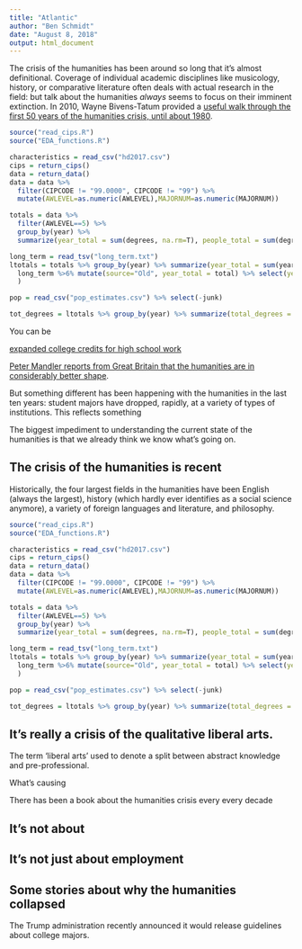 ```yaml
---
title: "Atlantic"
author: "Ben Schmidt"
date: "August 8, 2018"
output: html_document
---
```


The crisis of the humanities has been around so long that it's almost definitional.
Coverage of individual academic
disciplines like musicology, history, or comparative literature often deals with actual research in the field: but
talk about the humanities *always* seems to focus on their imminent extinction.
In 2010, Wayne Bivens-Tatum provided a [useful walk through the first 50 years of the humanities crisis, until about 1980](https://blogs.princeton.edu/librarian/2010/11/the_crisis_in_the_humanities/).


```r

source("read_cips.R")
source("EDA_functions.R")

characteristics = read_csv("hd2017.csv")
cips = return_cips()
data = return_data()
data = data %>%
  filter(CIPCODE != "99.0000", CIPCODE != "99") %>%
  mutate(AWLEVEL=as.numeric(AWLEVEL),MAJORNUM=as.numeric(MAJORNUM))

totals = data %>%
  filter(AWLEVEL==5) %>%
  group_by(year) %>% 
  summarize(year_total = sum(degrees, na.rm=T), people_total = sum(degrees[MAJORNUM==1], na.rm=T))

long_term = read_tsv("long_term.txt")
ltotals = totals %>% group_by(year) %>% summarize(year_total = sum(year_total)) %>% mutate(source="IPEDS") %>% bind_rows(
  long_term %>6% mutate(source="Old", year_total = total) %>% select(year=Year, year_total, people_total=total, source )
  )

pop = read_csv("pop_estimates.csv") %>% select(-junk)

tot_degrees = ltotals %>% group_by(year) %>% summarize(total_degrees = max(year_total))

```


You can be 

[expanded college credits for high school work](https://www.chronicle.com/article/How-the-Crisis-of-the/234185)



[Peter Mandler reports from Great Britain that the humanities are in considerably better shape](https://aeon.co/essays/the-humanities-are-booming-only-the-professors-can-t-see-it).

But something different has been happening with the humanities in the
last ten years: student majors have dropped, rapidly, at a variety of types of institutions. 
This reflects something 

The biggest impediment to understanding the current state of the
humanities is that we already think we know what's going on.

## The crisis of the humanities is recent

Historically, the four largest fields in the humanities have been
English (always the largest), history (which hardly ever identifies as
a social science anymore), a variety of foreign languages and
literature, and philosophy.


```r

source("read_cips.R")
source("EDA_functions.R")

characteristics = read_csv("hd2017.csv")
cips = return_cips()
data = return_data()
data = data %>%
  filter(CIPCODE != "99.0000", CIPCODE != "99") %>%
  mutate(AWLEVEL=as.numeric(AWLEVEL),MAJORNUM=as.numeric(MAJORNUM))

totals = data %>%
  filter(AWLEVEL==5) %>%
  group_by(year) %>% 
  summarize(year_total = sum(degrees, na.rm=T), people_total = sum(degrees[MAJORNUM==1], na.rm=T))

long_term = read_tsv("long_term.txt")
ltotals = totals %>% group_by(year) %>% summarize(year_total = sum(year_total)) %>% mutate(source="IPEDS") %>% bind_rows(
  long_term %>6% mutate(source="Old", year_total = total) %>% select(year=Year, year_total, people_total=total, source )
  )

pop = read_csv("pop_estimates.csv") %>% select(-junk)

tot_degrees = ltotals %>% group_by(year) %>% summarize(total_degrees = max(year_total))

```

## It's really a crisis of the qualitative liberal arts.

The term 'liberal arts' used to denote a split between abstract
knowledge and pre-professional.



What's causing 

There has been a book about the humanities crisis every every decade

## It's not about 

## It's not just about employment

## Some stories about why the humanities collapsed




The Trump administration recently announced it would release guidelines about college majors.




